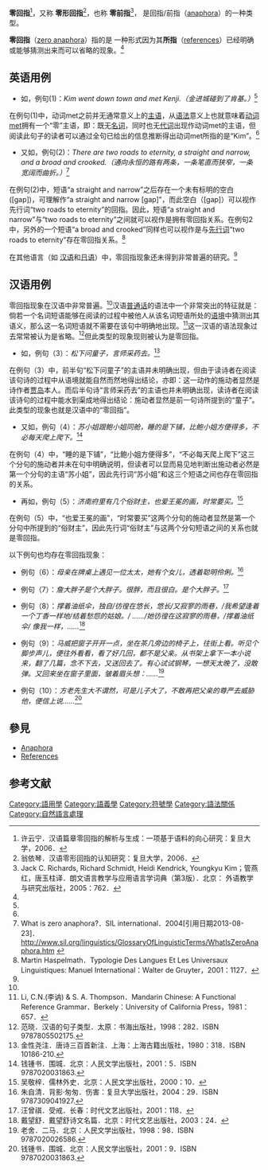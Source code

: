{{Link style|time=2015-12-12T07:12:10+00:00}}
'''零回指'''<ref>许云宁．汉语篇章零回指的解析与生成：一项基于语料的向心研究：复旦大学，2006．</ref>，又称 '''零形回指'''<ref name="#1">翁依琴．汉语零形回指的认知研究：复旦大学，2006．</ref>，也称 '''零前指'''<ref name="Jack C. Richards">Jack C. Richards, Richard Schmidt, Heidi Kendrick, Youngkyu Kim；管燕红，唐玉柱译．朗文语言教学与应用语言学词典（第3版）．北京： 外语教学与研究出版社，2005：762．</ref>， 是回指/前指（[[:en:anaphora|anaphora]]）的一种类型。

'''零回指'''（[[:en:zero_anaphora|zero anaphora]]）指的是 一种形式因为其'''所指'''（[[:en:reference|references]]）已经明确或能够猜测出来而可以省略的现象。<ref name="Jack C. Richards"></ref>

== 英语用例 ==
*如，例句(1)：''Kim went down town and met Kenji.（金进城碰到了肯基。）''<ref name="Jack C. Richards"></ref>

在例句(1)中，动词met之前并无通常意义上的[[主语|主语]]，从[[语法|语法]]意义上也就意味着[[动词|动词]]met拥有一个“零”主语，即：既无[[名词|名词]]，同时也无[[代词|代词]]出现作动词met的主语，但阅读此句子的读者可以通过全句已给出的信息推断得出动词met所指的是“Kim”。<ref name="Jack C. Richards"></ref>

*又如，例句(2)：''There are two roads to eternity, a straight and narrow, and a broad and crooked.（通向永恒的路有两条，一条笔直而狭窄，一条宽阔而曲折。）''<ref name="SIL1308">What is zero anaphora?．SIL international．2004[引用日期2013-08-23]． http://www.sil.org/linguistics/GlossaryOfLinguisticTerms/WhatIsZeroAnaphora.htm {{Wayback|url=http://www.sil.org/linguistics/GlossaryOfLinguisticTerms/WhatIsZeroAnaphora.htm |date=20121001064935 }}</ref>

在例句(2)中，短语“a straight and narrow”之后存在一个未有标明的空白([gap])，可理解作“a straight and narrow [gap]”，而此空白（[gap]）可以视作先行词“two roads to eternity”的回指。因此，短语“a straight and narrow”与“two roads to eternity”之间就可以视作是拥有零回指关系。在例句2中，另外的一个短语“a broad and crooked”同样也可以视作是与[[先行词|先行词]]“two roads to eternity”存在零回指关系。<ref>Martin Haspelmath．Typologie Des Langues Et Les Universaux Linguistiques: Manuel International：Walter de Gruyter，2001：1127．</ref>

在其他语言（如 [[汉语|汉语]]和[[日语|日语]]）中，零回指现象还未得到非常普遍的研究。<ref name="SIL1308"></ref>

== 汉语用例 ==
零回指现象在汉语中非常普遍。<ref name="#1"/>汉语[[普通话|普通话]]的语法中一个非常突出的特征就是：倘若一个名词短语能够在阅读的过程中被他人从该名词短语所处的[[语境|语境]]中猜测出其语义，那么这一名词短语就不需要在该句中明确地出现。<ref>Li, C.N.(李讷) & S. A. Thompson．Mandarin Chinese: A Functional Reference Grammar．Berkely：University of California Press，1981：657．</ref>这一汉语的语法现象过去常常被认为是省略。<ref>范晓．汉语的句子类型．太原：书海出版社，1998：282．ISBN 9787805502175.</ref>但此类型的现象现则被认为是零回指。

*如，例句（3）：''松下问童子，言师采药去。''<ref>金性尧注．唐诗三百首新注．上海：上海古籍出版社，1980：318．ISBN 10186-210.</ref>

在例句（3）中，前半句“松下问童子”的主语并未明确出现，但由于读诗者在阅读该句诗的过程中从语境就能自然而然地得出结论，亦即：这一动作的施动者显然是诗作者[[贾岛|贾岛]]本人。而后半句诗“言师采药去”的主语也并未明确出现，读诗者在阅读该诗句的过程中能水到渠成地得出结论：施动者显然是前一句诗所提到的“童子”。此类型的现象也就是汉语中的“零回指”。

*又如，例句（4）：''苏小姐跟鲍小姐同舱，睡的是下铺，比鲍小姐方便得多，不必每天爬上爬下。''<ref>钱锺书．围城．北京：人民文学出版社，2001：5．ISBN 9787020031863.</ref>

在例句（4）中，“睡的是下铺”，“比鲍小姐方便得多”，“不必每天爬上爬下”这三个分句的施动者并未在句中明确说明，但读者可以显而易见地判断出施动者必然是第一个分句的主语“苏小姐”，因此先行词“苏小姐”和这三个短语之间也存在零回指的关系。

*再如，例句（5）：''济南府里有几个俗财主，也爱王冕的画，时常要买。''<ref>吴敬梓．儒林外史．北京：人民文学出版社，2000：10．</ref>

在例句（5）中，“也爱王冕的画”，“时常要买”这两个分句的施动者显然是第一个分句中所提到的“俗财主”，因此先行词“俗财主”与这两个分句短语之间的关系也就是零回指。

以下例句也均存在零回指现象：

*例句（6）：''母亲在牌桌上遇见一位太太，她有个女儿，透着聪明伶俐。''<ref>朱自清．背影·匆匆．伤害：复旦大学出版社，2004：29．ISBN 9787309041927.</ref>

*例句（7）：''詹大胖子是个大胖子。很胖，而且很白。是个大胖子。''<ref>汪曾祺．受戒．长春：时代文艺出版社，2001：118．</ref>

*例句（8）：''撑着油纸伞，独自/彷徨在悠长，悠长/又寂寥的雨巷，/我希望逢着一个丁香一样地/结着愁怨的姑娘。/ ……/她彷徨在这寂寥的雨巷，/撑着油纸伞/ 像我一样，……''<ref>戴望舒．戴望舒诗文名篇．北京：时代文艺出版社，2003：24．</ref>

*例句（9）：''马威把窗子开开一点，坐在茶几旁边的椅子上，往街上看。听见个脚步声儿，便往外看看，看了好几回，都不是父亲。从书架上拿下一本小说来，翻了几篇，念不下去，又送回去了。有心试试钢琴，一想天太晚了，没敢弹。又回来坐在窗子里面，皱着眉头想：……''<ref>老舍．二马．北京：人民文学出版社，1998：98．ISBN 9787020026586.</ref>

*例句（10）：''方老先生大不谓然，可是儿子大了，不敢再把父亲的尊严去威胁他，便信上说……''<ref>钱锺书．围城．北京：人民文学出版社，2001：9．ISBN 9787020031863.</ref>

==參見==
*[[:en:Anaphora_(linguistics)|Anaphora]]
*[[:en:Reference|References]]

== 参考文献 ==
{{reflist}}

[[Category:語用學|Category:語用學]]
[[Category:語義學|Category:語義學]]
[[Category:符號學|Category:符號學]]
[[Category:語法關係|Category:語法關係]]
[[Category:自然語言處理|Category:自然語言處理]]